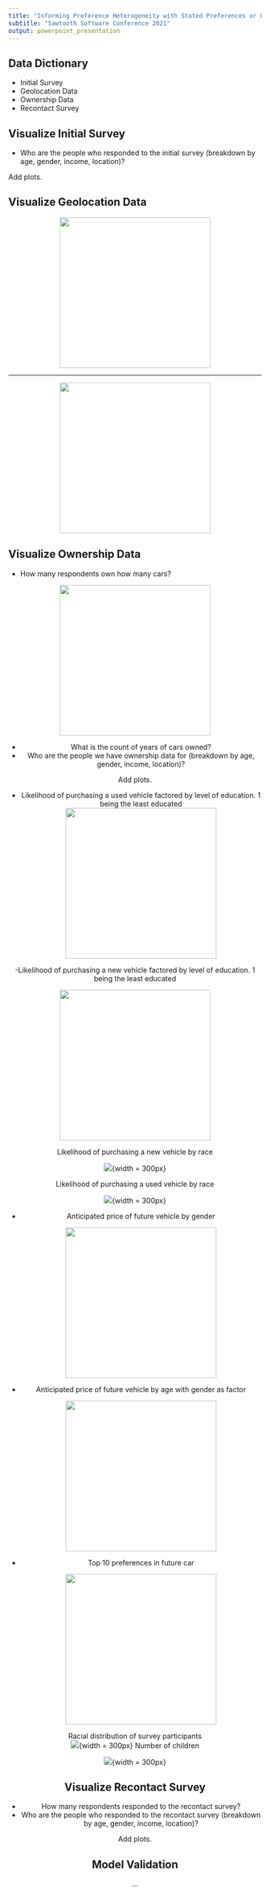 ```yaml
---
title: "Informing Preference Heterogeneity with Stated Preferences or Passive Geolocation"
subtitle: "Sawtooth Software Conference 2021"
output: powerpoint_presentation
---
```


## Data Dictionary

- Initial Survey
- Geolocation Data
- Ownership Data
- Recontact Survey

## Visualize Initial Survey

- Who are the people who responded to the initial survey (breakdown by age, gender, income, location)?

Add plots.

## Visualize Geolocation Data

<center>
![](../Figures/dealership_visits.png){width=300px}
</center>

---

<center>
![](../Figures/dealerships_visited.png){width=300px}
</center>

## Visualize Ownership Data

- How many respondents own how many cars?

<center>
![](../Figures/Number of vehicles.png){width=300px}



- What is the count of years of cars owned?
- Who are the people we have ownership data for (breakdown by age, gender, income, location)?

Add plots.

- Likelihood of purchasing a used vehicle factored by level of education. 1 being the least educated
<center>
![](../Figures/Used vehicle likelihood by education.png){width=300px}


-Likelihood of purchasing a new vehicle factored by level of education. 1 being the least educated
<center>
![](../Figures/New vehicle likelihood by education.png){width=300px}

Likelihood of purchasing a new vehicle by race
<center>
![](../Figures/New vehicle by race.png){width = 300px}

Likelihood of purchasing a used vehicle by race
<center>
![](../Figures/Used vehicle by race.png){width = 300px}



- Anticipated price of future vehicle by gender
<center>
![](../Figures/Anticipated vehicle price.png){width=300px}

- Anticipated price of future vehicle by age with gender as factor
<center>
![](../Figures/Anticpiated vehicle price by age.png){width=300px}

- Top 10 preferences in future car
<center>
![](../Figures/First choice car brands.png){width=300px}

Racial distribution of survey participants
<center>
![](../Figures/Racial distribution.png){width = 300px}
Number of children
<center>
![](../Figures/Children pie chart.png){width = 300px}

## Visualize Recontact Survey

- How many respondents responded to the recontact survey?
- Who are the people who responded to the recontact survey (breakdown by age, gender, income, location)?

Add plots.

## Model Validation

...

